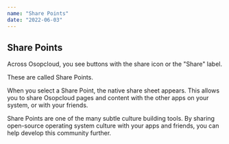 ```yaml
---
name: "Share Points"
date: "2022-06-03"
---
```


## Share Points

Across Osopcloud, you see buttons with the share icon or the "Share" label.

These are called Share Points.

When you select a Share Point, the native share sheet appears. This allows you to share Osopcloud pages and content with the other apps on your system, or with your friends.

Share Points are one of the many subtle culture building tools. By sharing open-source operating system culture with your apps and friends, you can help develop this community further.
